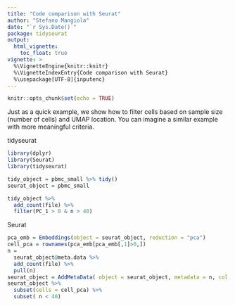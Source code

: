 ---
title: "Code comparison with Seurat"
author: "Stefano Mangiola"
date: "`r Sys.Date()`"
package: tidyseurat
output:
  html_vignette:
    toc_float: true
vignette: >
  %\VignetteEngine{knitr::knitr}
  %\VignetteIndexEntry{Code comparison with Seurat}
  %\usepackage[UTF-8]{inputenc}
---

```{r setup, include=FALSE}
knitr::opts_chunk$set(echo = TRUE)
```

Just as a quick example, we show how to filter cells based on sample size (number of cells) and UMAP location. You can imagine a similar example with more meaningful criteria.

tidyseurat

```{r}
library(dplyr)
library(Seurat)
library(tidyseurat)

tidy_object = pbmc_small %>% tidy()
seurat_object = pbmc_small

```


```{r}
tidy_object %>%
  add_count(file) %>%
  filter(PC_1 > 0 & n > 40)
```

Seurat

```{r}
pca_emb = Embeddings(object = seurat_object, reduction = "pca")
cell_pca = rownames(pca_emb[pca_emb[,1]>0,])
n =
  seurat_object@meta.data %>%
  add_count(file) %>%
  pull(n)
seurat_object = AddMetaData( object = seurat_object, metadata = n, col.name = 'n')
seurat_object %>%
  subset(cells = cell_pca) %>%
  subset( n < 40)

```